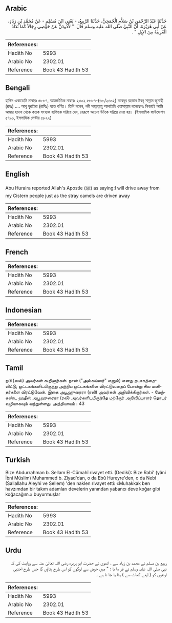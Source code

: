 ## Arabic


<div dir="rtl" lang="ar" style={{fontSize:'larger',backgroundColor:'#f8f9fa',padding:20}}>
حَدَّثَنَا عَبْدُ الرَّحْمَنِ بْنُ سَلاَّمٍ الْجُمَحِيُّ، حَدَّثَنَا الرَّبِيعُ، - يَعْنِي ابْنَ مُسْلِمٍ - عَنْ مُحَمَّدِ بْنِ زِيَادٍ، عَنْ أَبِي هُرَيْرَةَ، أَنَّ النَّبِيَّ صلى الله عليه وسلم قَالَ ‏ "‏ لأَذُودَنَّ عَنْ حَوْضِي رِجَالاً كَمَا تُذَادُ الْغَرِيبَةُ مِنَ الإِبِلِ ‏"‏ ‏.‏
</div>
<div style={{backgroundColor:'#f8f9fa',padding:20, marginBottom: 10}}><table> <thead> <tr> <th>References:</th> <th></th> </tr> </thead> <tbody><tr><td>Hadith No</td><td>5993</td></tr><tr><td>Arabic No</td><td>2302.01</td></tr><tr><td>Reference</td><td>Book 43 Hadith 53</td></tr></tbody></table></div>

## Bengali


<div dir="ltr" lang="bn" style={{fontSize:'larger',backgroundColor:'#f8f9fa',padding:20}}>
হাদিস একাডেমি নাম্বারঃ ৫৮৮৭, আন্তর্জাতিক নাম্বারঃ ২৩০২ ৫৮৮৭-(৩৮/২৩০২) আবদুর রহমান ইবনু সাল্লাম জুমাহী (রহঃ) .... আবূ হুরাইরা (রাযিঃ) হতে বর্ণিত। তিনি বলেন, নবী সাল্লাল্লাহু আলাইহি ওয়াসাল্লাম বলেছেনঃ নিশ্চয়ই আমি আমার হাওয থেকে কতক সংখ্যক ব্যক্তিকে সরিয়ে দেব, যেরূপে অচেনা উটকে সরিয়ে দেয়া হয়। (ইসলামিক ফাউন্ডেশন ৫৭৯০, ইসলামিক সেন্টার ৫৮২২)
</div>
<div style={{backgroundColor:'#f8f9fa',padding:20, marginBottom: 10}}><table> <thead> <tr> <th>References:</th> <th></th> </tr> </thead> <tbody><tr><td>Hadith No</td><td>5993</td></tr><tr><td>Arabic No</td><td>2302.01</td></tr><tr><td>Reference</td><td>Book 43 Hadith 53</td></tr></tbody></table></div>

## English


<div dir="ltr" lang="en" style={{fontSize:'larger',backgroundColor:'#f8f9fa',padding:20}}>
Abu Huraira reported Allah's Apostle (ﷺ) as saying:I will drive away from my Cistern people just as the stray camels are driven away
</div>
<div style={{backgroundColor:'#f8f9fa',padding:20, marginBottom: 10}}><table> <thead> <tr> <th>References:</th> <th></th> </tr> </thead> <tbody><tr><td>Hadith No</td><td>5993</td></tr><tr><td>Arabic No</td><td>2302.01</td></tr><tr><td>Reference</td><td>Book 43 Hadith 53</td></tr></tbody></table></div>

## French


<div dir="ltr" lang="fr" style={{fontSize:'larger',backgroundColor:'#f8f9fa',padding:20}}>

</div>
<div style={{backgroundColor:'#f8f9fa',padding:20, marginBottom: 10}}><table> <thead> <tr> <th>References:</th> <th></th> </tr> </thead> <tbody><tr><td>Hadith No</td><td>5993</td></tr><tr><td>Arabic No</td><td>2302.01</td></tr><tr><td>Reference</td><td>Book 43 Hadith 53</td></tr></tbody></table></div>

## Indonesian


<div dir="ltr" lang="id" style={{fontSize:'larger',backgroundColor:'#f8f9fa',padding:20}}>

</div>
<div style={{backgroundColor:'#f8f9fa',padding:20, marginBottom: 10}}><table> <thead> <tr> <th>References:</th> <th></th> </tr> </thead> <tbody><tr><td>Hadith No</td><td>5993</td></tr><tr><td>Arabic No</td><td>2302.01</td></tr><tr><td>Reference</td><td>Book 43 Hadith 53</td></tr></tbody></table></div>

## Tamil


<div dir="ltr" lang="ta" style={{fontSize:'larger',backgroundColor:'#f8f9fa',padding:20}}>
நபி (ஸல்) அவர்கள் கூறினார்கள்: நான் ("அல்கவ்ஸர்" எனும்) எனது தடாகத்தைவிட்டு, ஒட்டகங்களிடமிருந்து அந்நிய ஒட்டகங்களை விரட்டுவதைப் போன்று சில மனிதர்களை விரட்டுவேன். இதை அபூஹுரைரா (ரலி) அவர்கள் அறிவிக்கிறார்கள். - மேற்கண்ட ஹதீஸ் அபூஹுரைரா (ரலி) அவர்களிடமிருந்தே மற்றோர் அறிவிப்பாளர் தொடர் வழியாகவும் வந்துள்ளது. அத்தியாயம் : 43
</div>
<div style={{backgroundColor:'#f8f9fa',padding:20, marginBottom: 10}}><table> <thead> <tr> <th>References:</th> <th></th> </tr> </thead> <tbody><tr><td>Hadith No</td><td>5993</td></tr><tr><td>Arabic No</td><td>2302.01</td></tr><tr><td>Reference</td><td>Book 43 Hadith 53</td></tr></tbody></table></div>

## Turkish


<div dir="ltr" lang="tr" style={{fontSize:'larger',backgroundColor:'#f8f9fa',padding:20}}>
Bize Abdurrahman b. Sellam El-Cümahî rivayet etti. (Dediki): Bize Rabî' (yâni İbni Müslim) Muhammed b. Ziyad'dan, o da Ebû Hureyre'den, o da Nebi (Sallallahu Aleyhi ve Sellem) 'den naklen rivayet etti: «Muhakkak ben havzımdan bir takım adamları develerin yanından yabancı deve koğar gibi koğacağım.» buyurmuşlar
</div>
<div style={{backgroundColor:'#f8f9fa',padding:20, marginBottom: 10}}><table> <thead> <tr> <th>References:</th> <th></th> </tr> </thead> <tbody><tr><td>Hadith No</td><td>5993</td></tr><tr><td>Arabic No</td><td>2302.01</td></tr><tr><td>Reference</td><td>Book 43 Hadith 53</td></tr></tbody></table></div>

## Urdu


<div dir="rtl" lang="ur" style={{fontSize:'larger',backgroundColor:'#f8f9fa',padding:20}}>
ربیع بن مسلم نے محمد بن زیاد سے ، انھوں نے حضرت ابو ہریرہ رضی اللہ تعالیٰ عنہ سے روایت کی کہ نبی صلی اللہ علیہ وسلم نے فر ما یا : " میں حوض سے لوگوں کو اس طرح ہٹاؤں گا جس طرح اجنبی اونٹوں کو ( اپنے گھاٹ سے ) ہٹا یا جا تا ہے ۔
</div>
<div style={{backgroundColor:'#f8f9fa',padding:20, marginBottom: 10}}><table> <thead> <tr> <th>References:</th> <th></th> </tr> </thead> <tbody><tr><td>Hadith No</td><td>5993</td></tr><tr><td>Arabic No</td><td>2302.01</td></tr><tr><td>Reference</td><td>Book 43 Hadith 53</td></tr></tbody></table></div>